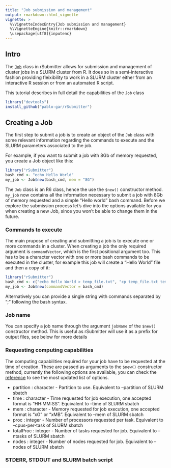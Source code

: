 ```yaml
---
title: "Job submission and management"
output: rmarkdown::html_vignette
vignette: >
  %\VignetteIndexEntry{Job submission and management}
  %\VignetteEngine{knitr::rmarkdown}
  \usepackage[utf8]{inputenc}
---
```


## Intro

The [`Job`](https://pablo-gar.github.io/rSubmitter/reference/Job.html) class in rSubmitter allows for submission and management of cluster jobs in a SLURM cluster from R. It does so in a semi-interactive fashion providing fleixibility to work in a SLURM cluster either from an interactive R session or from an automated R script.

This tutorial describes in full detail the capabilities of the `Job` class

```r
library("devtools")
install_github("pablo-gar/rSubmitter")
```

## Creating a Job

The first step to submit a job is to create an object of the `Job` class with some relevant information regarding the commands to execute and the SLURM parameters associated to the job.

For example, if you want to submit a job with 8Gb of memory requested, you create a Job object like this:

```r
library("rSubmitter")
bash_cmd <- "echo Hello World"
my_job <- Job$new(bash_cmd, mem = "8G")
```

The `Job` class is an R6 class, hence the use the `$new()` constructor method. `my_job` now contains all the information necessary to submit a job with 8Gb of memory requested and a simple "Hello world" bash command. Before we explore the submission process let's dive into the options available for you when creating a new Job, since you won't be able to change them in the future.

### Commands to execute

The main prupose of creating and submitting a job is to execute one or more commands in a cluster. When creating a job the only required argument is `commandVector`, which is the first positional argument too. This has to be a character vector with one or more bash commands to be executed in the cluster, for example this job will create a "Hello World" file and then a copy of it:


```r
library("rSubmitter")
bash_cmd <- c("echo Hello World > temp_file.txt", "cp temp_file.txt temp_file_copy.txt")
my_job <- Job$new(commandVector = bash_cmd)
```

Alternatively you can provide a single string with commands separated by ";" following the bash syntax.

### Job name

You can specify a job name through the argument `jobName` of the `$new()` constructor method. This is useful as rSubmitter will use it as a prefix for output files, see below for more details

### Requesting computing capabilities

The computing capabilities required for your job have to be requested at the time of creation. These are passed as arguments to the `$new()` constructor method, currently the following options are available, you can check the [reference](https://pablo-gar.github.io/rSubmitter/reference/Job.html#method-description) to see the most updated list of options.

* partition : character - Partition to use. Equivalent to --partition of SLURM sbatch
* time : character - Time requested for job execution, one accepted format is "HH:MM:SS". Equivalent to --time of SLURM sbatch
* mem : character - Memory requested for job execution, one accepted format is "xG" or "xMB". Equivalent to --mem of SLURM sbatch
* proc : integer - Number of processors requested per task. Equivalent to --cpus-per-task of SLURM sbatch
* totalProc : integer - Number of tasks requested for job. Equivalent to --ntasks of SLURM sbatch
* nodes : integer - Number of nodes requested for job. Equivalent to --nodes of SLURM sbatch
  
### STDERR, STDOUT and SLURM batch script
